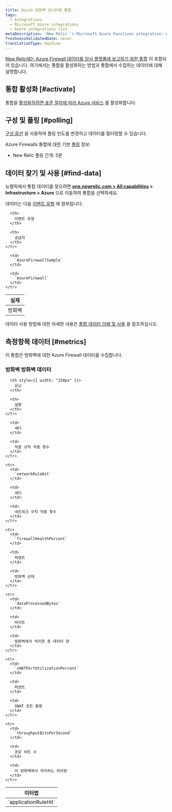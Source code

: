 ```yaml
---
title: Azure 방화벽 모니터링 통합
tags:
  - Integrations
  - Microsoft Azure integrations
  - Azure integrations list
metaDescription: 'New Relic''s Microsoft Azure Functions integration: what data it reports, and how to enable it.'
freshnessValidatedDate: never
translationType: machine
---
```


[New Relic에는 Azure Firewall 데이터를 당사 플랫폼에 보고하기 위한 통합](/docs/infrastructure/integrations-getting-started/getting-started/introduction-infrastructure-integrations) 이 포함되어 있습니다. 여기에서는 통합을 활성화하는 방법과 통합에서 수집하는 데이터에 대해 설명합니다.

## 통합 활성화 [#activate]

통합을 [활성화하려면 표준 절차에 따라 Azure 서비스](/docs/infrastructure/microsoft-azure-integrations/getting-started/activate-azure-integrations) 를 활성화합니다.

## 구성 및 폴링 [#polling]

[구성 옵션](/docs/integrations/new-relic-integrations/getting-started/configure-polling-frequency-data-collection-cloud-integrations) 을 사용하여 폴링 빈도를 변경하고 데이터를 필터링할 수 있습니다.

Azure Firewalls 통합에 대한 기본 [폴링](/docs/infrastructure/microsoft-azure-integrations/getting-started/azure-integration-polling) 정보:

* New Relic 폴링 간격: 5분

## 데이터 찾기 및 사용 [#find-data]

뉴렐릭에서 통합 데이터를 찾으려면 <DNT>**[one.newrelic.com > All capabilities](https://one.newrelic.com/all-capabilities) > Infrastructure > Azure**</DNT> 으로 이동하여 통합을 선택하세요.

데이터는 다음 [이벤트 유형](/docs/data-apis/understand-data/new-relic-data-types/#event-data) 에 첨부됩니다.

<table>
  <thead>
    <tr>
      <th>
        실재
      </th>

      <th>
        이벤트 유형
      </th>

      <th>
        공급자
      </th>
    </tr>
  </thead>

  <tbody>
    <tr>
      <td>
        방화벽
      </td>

      <td>
        `AzureFirewallSample`
      </td>

      <td>
        `AzureFirewall`
      </td>
    </tr>
  </tbody>
</table>

데이터 사용 방법에 대한 자세한 내용은 [통합 데이터 이해 및 사용](/docs/infrastructure/integrations/find-use-infrastructure-integration-data) 을 참조하십시오.

## 측정항목 데이터 [#metrics]

이 통합은 방화벽에 대한 Azure Firewall 데이터를 수집합니다.

### 방화벽 방화벽 데이터

<table>
  <thead>
    <tr>
      <th style={{ width: "275px" }}>
        미터법
      </th>

      <th style={{ width: "150px" }}>
        유닛
      </th>

      <th>
        설명
      </th>
    </tr>
  </thead>

  <tbody>
    <tr>
      <td>
        `applicationRuleHit`
      </td>

      <td>
        세다
      </td>

      <td>
        적용 규칙 적중 횟수
      </td>
    </tr>

    <tr>
      <td>
        `networkRuleHit`
      </td>

      <td>
        세다
      </td>

      <td>
        네트워크 규칙 적중 횟수
      </td>
    </tr>

    <tr>
      <td>
        `firewallHealthPercent`
      </td>

      <td>
        퍼센트
      </td>

      <td>
        방화벽 상태
      </td>
    </tr>

    <tr>
      <td>
        `dataProcessedBytes`
      </td>

      <td>
        바이트
      </td>

      <td>
        방화벽에서 처리한 총 데이터 양
      </td>
    </tr>

    <tr>
      <td>
        `sNATPortUtilizationPercent`
      </td>

      <td>
        퍼센트
      </td>

      <td>
        SNAT 포트 활용
      </td>
    </tr>

    <tr>
      <td>
        `throughputBitsPerSecond`
      </td>

      <td>
        초당 비트 수
      </td>

      <td>
        이 방화벽에서 처리하는 처리량
      </td>
    </tr>
  </tbody>
</table>
